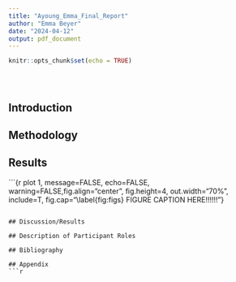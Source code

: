 ```yaml
---
title: "Ayoung_Emma_Final_Report"
author: "Emma Beyer"
date: "2024-04-12"
output: pdf_document
---
```


```r
knitr::opts_chunk$set(echo = TRUE)
```

```r

```

```r

```

```r

```

## Introduction

## Methodology

## Results

```{r plot 1, message=FALSE, echo=FALSE, warning=FALSE,fig.align="center", fig.height=4, out.width="70%", include=T, fig.cap="\\label{fig:figs} FIGURE CAPTION HERE!!!!!!"}



```

## Discussion/Results

## Description of Participant Roles

## Bibliography

## Appendix
```r

```
